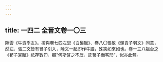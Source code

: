 ```yaml
---
---
---
```

title: 一四二 全晉文卷一〇三
---




陸雲《牛責季友》。按與卷七四左思《白髮賦》、卷八〇張敏《頭責子羽文》同意，然左、張二文皆有冒子引入，陸文一起即作牛語，殊突如來如也。卷一三八祖台之《荀子耳賦》祇存數句，觀“何斯耳之不辰，託荀子而宅形”，似亦此體。